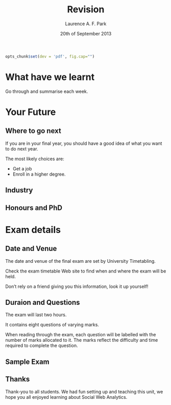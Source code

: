 % Revision
% Laurence A. F. Park
% 20th of September 2013

```r
opts_chunk$set(dev = 'pdf', fig.cap="")
```

# What have we learnt

Go through and summarise each week.

# Your Future

## Where to go next

If you are in your final year, you should have a good idea of what you want to
do next year.

The most likely choices are:

- Get a job
- Enroll in a higher degree.

## Industry

## Honours and PhD




# Exam details

## Date and Venue

The date and venue of the final exam are set by University Timetabling.

Check the exam timetable Web site to find when and where the exam will be held.

Don't rely on a friend giving you this information, look it up yourself!


## Duraion and Questions

The exam will last two hours.

It contains eight questions of varying marks.

When reading through the exam, each question will be labelled with the number of marks allocated to it.
The marks reflect the difficulty and time required to complete the question.

## Sample Exam

## Thanks

Thank-you to all students. We had fun setting up and teaching this unit, we
hope you all enjoyed learning about Social Web Analytics.

